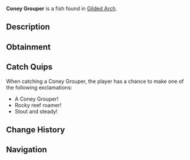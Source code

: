 {{FishInfobox
|image          = Coney Grouper.png
|rarity         = Common
|sea            = Second Sea
|location       = [[Gilded Arch]]
|sublocation    = 
|sources        = Crab Cage, Fishing Rod
|radar_location = 
|xp             = 90
|weather        = Windy
|time           = Day
|season         = Spring
|bait           = Insect
|base_weight    = 55
|base_value     = 180
|weight_range   = 41
|base_chance    = 110
|base_resil     = 105
}}
'''Coney Grouper''' is a {{Rarity|Common}} fish found in [[Gilded Arch]].

== Description ==
{{Description|A sturdy traveler roaming coastal boulder fields.|Bestiary Entry}}

== Obtainment ==
{{Description|Lurks in waters favored by pirates.|Bestiary Hint}}
{{Fish Availability|
Gilded Arch
|top_rods      = 
Free Spirit Rod\176068.38\0;
Azure Of Lagoon\167517.81\35318.79;
Onirifalx\158129.37\0;
Great Rod of Oscar\156617.59\27705.99;
Astralhook Rod\156371.13\0;
Fischer's Rod\125480.54\25321.38;
Fast Rod\125149.64\25254.61;
Resourceful Rod\151441.63\29198.76;
Nocturnal Rod\94938.96\92753.87;
Wildflower Rod\150363.41\35451.78;
Frog Rod\149322.47\34756.35;
Firefly Rod\155439.25\34194.04;
Blazebringer Rod\152473.3\32731.83;
Verdant Shear Rod\147267.49\33495.18;
Trident Rod\142722.31\29531.78;
No-Life Rod\127644.24\25154.88;
Ethereal Prism Rod\124636.69\24704.24;
Seraphic Rod\124316.85\23635.26;
Challenger's Rod\123463.29\24075.01;
Depthseeker Rod\120643.26\26082.58;
Avalanche Rod\120185.3\26190.25;
Rod Of The Exalted One\120031.84\24101.13;
Rod Of The Forgotten Fang\119806.82\22512.56;
Volcanic Rod\119284.26\24371.42;
Zeus Rod\118914.07\24295.78;
Rod Of The Depths\118859.43\22381.8;
Steady Rod\116763.6\22178.39
|recommended   = Free Spirit Rod
}}

== Catch Quips ==
When catching a Coney Grouper, the player has a chance to make one of the following exclamations:
* A Coney Grouper!
* Rocky reef roamer!
* Stout and steady!

== Change History ==
{{Change History|{{subst:Current Version}}}}

== Navigation ==
{{Fish Navbox|Gilded Arch}}